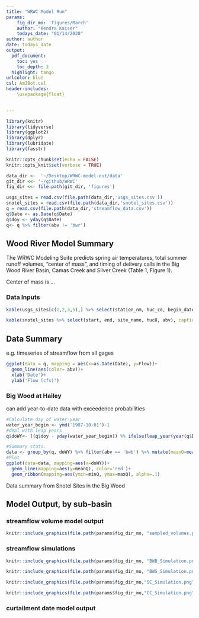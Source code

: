 ```yaml
---
title: "WRWC Model Run"
params:
    fig_dir_mo: 'figures/March'
    author: "Kendra Kaiser"
    todays_date: "01/14/2020"
author: author
date: todays_date
output: 
  pdf_document:
    toc: yes
    toc_depth: 3
  highlight: tango
urlcolor: blue
csl: AmJBot.csl
header-includes:
    \usepackage{float}

    
---
```


```r
library(knitr)
library(tidyverse)
library(ggplot2)
library(dplyr)
library(lubridate)
library(fasstr)

knitr::opts_chunk$set(echo = FALSE)
knitr::opts_knit$set(verbose = TRUE)  

data_dir <-  '~/Desktop/WRWC-model-out/data'
git_dir <<- '~/github/WRWC'
fig_dir <<- file.path(git_dir, 'figures')

usgs_sites = read.csv(file.path(data_dir,'usgs_sites.csv'))
snotel_sites = read.csv(file.path(data_dir,'snotel_sites.csv'))
q = read.csv(file.path(data_dir,'streamflow_data.csv'))
q$Date <- as.Date(q$Date)
q$doy <- yday(q$Date)
q<- q %>% filter(abv != 'bwr')


```

## Wood River Model Summary

The WRWC Modeling Suite predicts spring air temperatures, total summer runoff volumes, "center of mass", and timing of delivery calls in the Big Wood River Basin, Camas Creek and Silver Creek (Table 1, Figure 1). 

Center of mass is ...

### Data Inputs
```r
kable(usgs_sites[c(1,2,3,5),] %>% select(station_nm, huc_cd, begin_date, end_date, abv), caption = "USGS Sites")

kable(snotel_sites %>% select(start, end, site_name, huc8, abv), caption = "Snotel Sites")
```

## Data Summary
e.g. timeseries of streamflow from all gages
```r
ggplot(data = q, mapping = aes(x=as.Date(Date), y=Flow))+
  geom_line(aes(color= abv))+
  xlab('Date')+
  ylab('Flow (cfs)')
```

### Big Wood at Hailey
can add year-to-date data with exceedence probabilities

```r
#Calculate day of water-year
water_year_begin <- ymd('1987-10-01')-1
#deal with leap years
q$doWY<- ((q$doy - yday(water_year_begin)) %% ifelse(leap_year(year(q$Date)), 366, 365)) +1

#Summary stats.
data <- group_by(q, doWY) %>% filter(abv == 'bwb') %>% mutate(meanQ=mean(Flow), maxQ=max(Flow), minQ=min(Flow))
#Plot
ggplot(data=data, mapping=aes(x=doWY))+
  geom_line(mapping=aes(y=meanQ), color='red')+
  geom_ribbon(mapping=aes(ymin=minQ, ymax=maxQ), alpha=.1)
```

Data summary from Snotel Sites in the Big Wood

## Model Output, by sub-basin

### streamflow volume model output
```r

knitr::include_graphics(file.path(params$fig_dir_mo, "sampled_volumes.png"))
```

### streamflow simulations
```r
knitr::include_graphics(file.path(params$fig_dir_mo, "BWB_Simulation.png"))
```

```r
knitr::include_graphics(file.path(params$fig_dir_mo, "BWS_Simulation.png"))
```

```r
knitr::include_graphics(file.path(params$fig_dir_mo,"SC_Simulation.png"))
```

```r
knitr::include_graphics(file.path(params$fig_dir_mo,"CC_Simulation.png"))
```


### curtailment date model output 
